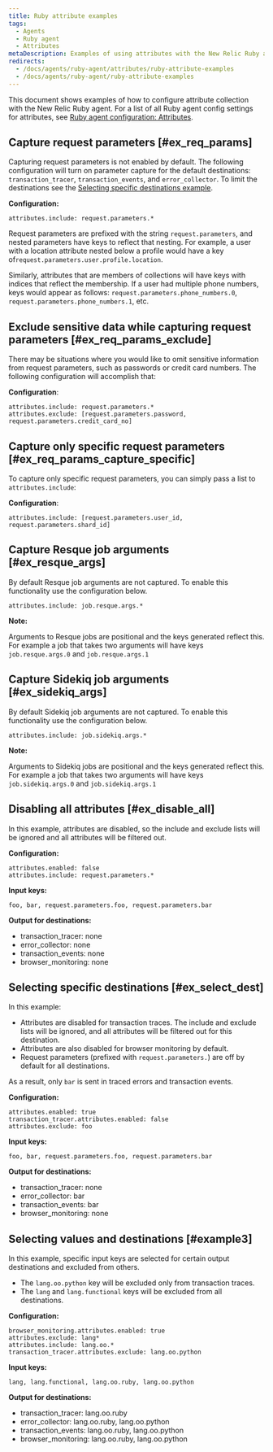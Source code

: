 ```yaml
---
title: Ruby attribute examples
tags:
  - Agents
  - Ruby agent
  - Attributes
metaDescription: Examples of using attributes with the New Relic Ruby agent.
redirects:
  - /docs/agents/ruby-agent/attributes/ruby-attribute-examples
  - /docs/agents/ruby-agent/ruby-attribute-examples
---
```


This document shows examples of how to configure attribute collection with the New Relic Ruby agent. For a list of all Ruby agent config settings for attributes, see [Ruby agent configuration: Attributes](/docs/apm/agents/ruby-agent/configuration/ruby-agent-configuration/#attributes).

## Capture request parameters [#ex_req_params]

Capturing request parameters is not enabled by default. The following configuration will turn on parameter capture for the default destinations: `transaction_tracer`, `transaction_events`, and `error_collector`. To limit the destinations see the [Selecting specific destinations example](#ex_select_dest).

**Configuration:**

```
attributes.include: request.parameters.*
```

Request parameters are prefixed with the string `request.parameters`, and nested parameters have keys to reflect that nesting. For example, a user with a location attribute nested below a profile would have a key of`request.parameters.user.profile.location`.

Similarly, attributes that are members of collections will have keys with indices that reflect the membership. If a user had multiple phone numbers, keys would appear as follows: `request.parameters.phone_numbers.0`, `request.parameters.phone_numbers.1`, etc.

## Exclude sensitive data while capturing request parameters [#ex_req_params_exclude]

There may be situations where you would like to omit sensitive information from request parameters, such as passwords or credit card numbers. The following configuration will accomplish that:

**Configuration**:

```
attributes.include: request.parameters.*
attributes.exclude: [request.parameters.password, request.parameters.credit_card_no]
```

## Capture only specific request parameters [#ex_req_params_capture_specific]

To capture only specific request parameters, you can simply pass a list to `attributes.include`:

**Configuration**:

```
attributes.include: [request.parameters.user_id, request.parameters.shard_id]
```

## Capture Resque job arguments [#ex_resque_args]

By default Resque job arguments are not captured. To enable this functionality use the configuration below.

```
attributes.include: job.resque.args.*
```

**Note:**

Arguments to Resque jobs are positional and the keys generated reflect this. For example a job that takes two arguments will have keys `job.resque.args.0` and `job.resque.args.1`

## Capture Sidekiq job arguments [#ex_sidekiq_args]

By default Sidekiq job arguments are not captured. To enable this functionality use the configuration below.

```
attributes.include: job.sidekiq.args.*
```

**Note:**

Arguments to Sidekiq jobs are positional and the keys generated reflect this. For example a job that takes two arguments will have keys `job.sidekiq.args.0` and `job.sidekiq.args.1`

## Disabling all attributes [#ex_disable_all]

In this example, attributes are disabled, so the include and exclude lists will be ignored and all attributes will be filtered out.

**Configuration:**

```
attributes.enabled: false
attributes.include: request.parameters.*
```

**Input keys:**

```
foo, bar, request.parameters.foo, request.parameters.bar
```

**Output for destinations:**

* transaction_tracer: none
* error_collector: none
* transaction_events: none
* browser_monitoring: none

## Selecting specific destinations [#ex_select_dest]

In this example:

* Attributes are disabled for transaction traces. The include and exclude lists will be ignored, and all attributes will be filtered out for this destination.
* Attributes are also disabled for browser monitoring by default.
* Request parameters (prefixed with `request.parameters.`) are off by default for all destinations.

As a result, only `bar` is sent in traced errors and transaction events.

**Configuration:**

```
attributes.enabled: true
transaction_tracer.attributes.enabled: false
attributes.exclude: foo
```

**Input keys:**

```
foo, bar, request.parameters.foo, request.parameters.bar
```

**Output for destinations:**

* transaction_tracer: none
* error_collector: bar
* transaction_events: bar
* browser_monitoring: none

## Selecting values and destinations [#example3]

In this example, specific input keys are selected for certain output destinations and excluded from others.

* The `lang.oo.python` key will be excluded only from transaction traces.
* The `lang` and `lang.functional` keys will be excluded from all destinations.

**Configuration:**

```
browser_monitoring.attributes.enabled: true
attributes.exclude: lang*
attributes.include: lang.oo.*
transaction_tracer.attributes.exclude: lang.oo.python
```

**Input keys:**

```
lang, lang.functional, lang.oo.ruby, lang.oo.python
```

**Output for destinations:**

* transaction_tracer: lang.oo.ruby
* error_collector: lang.oo.ruby, lang.oo.python
* transaction_events: lang.oo.ruby, lang.oo.python
* browser_monitoring: lang.oo.ruby, lang.oo.python
